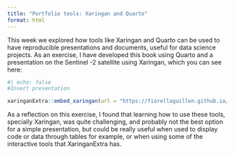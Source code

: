 ```yaml
---
title: "Portfolio tools: Xaringan and Quarto"
format: html
---
```


This week we explored how tools like Xaringan and Quarto can be used to have reproducible presentations and documents, useful for data science projects. As an exercise, I have developed this book using Quarto and a presentation on the Sentinel -2 satellite using Xaringan, which you can see here:

```r
#| echo: false
#Insert presentation

xaringanExtra::embed_xaringan(url = "https://fiorellaguillen.github.io/CASA023-W2-PRESENTATION/", ratio = "16:9")
```

As a reflection on this exercise, I found that learning how to use these tools, specially Xaringan, was quite challenging, and probably not the best option for a simple presentation, but could be really useful when used to display code or data through tables for example, or when using some of the interactive tools that XaringanExtra has.
